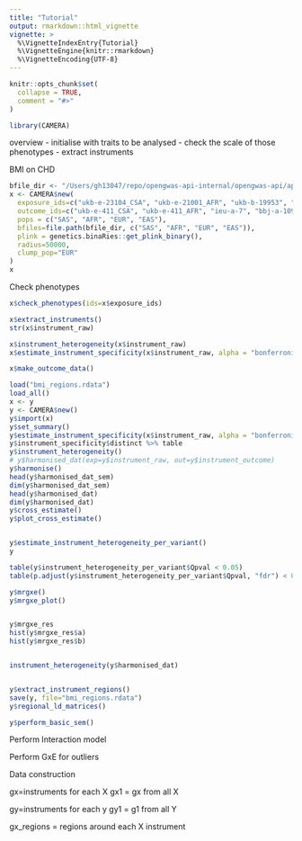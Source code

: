 ```yaml
---
title: "Tutorial"
output: rmarkdown::html_vignette
vignette: >
  %\VignetteIndexEntry{Tutorial}
  %\VignetteEngine{knitr::rmarkdown}
  %\VignetteEncoding{UTF-8}
---
```


```r
knitr::opts_chunk$set(
  collapse = TRUE,
  comment = "#>"
)
```

```r
library(CAMERA)
```


overview
- initialise with traits to be analysed
- check the scale of those phenotypes
- extract instruments

BMI on CHD

```r
bfile_dir <- "/Users/gh13047/repo/opengwas-api-internal/opengwas-api/app/ld_files"
x <- CAMERA$new(
  exposure_ids=c("ukb-e-23104_CSA", "ukb-e-21001_AFR", "ukb-b-19953", "bbj-a-1"), 
  outcome_ids=c("ukb-e-411_CSA", "ukb-e-411_AFR", "ieu-a-7", "bbj-a-109"), 
  pops = c("SAS", "AFR", "EUR", "EAS"),
  bfiles=file.path(bfile_dir, c("SAS", "AFR", "EUR", "EAS")),
  plink = genetics.binaRies::get_plink_binary(), 		
  radius=50000, 
  clump_pop="EUR"
)
x
```

Check phenotypes

```r
x$check_phenotypes(ids=x$exposure_ids)
```

```r
x$extract_instruments()
str(x$instrument_raw)
```


```r
x$instrument_heterogeneity(x$instrument_raw)
x$estimate_instrument_specificity(x$instrument_raw, alpha = "bonferroni")
```


```r
x$make_outcome_data()
```

```r
load("bmi_regions.rdata")
load_all()
x <- y
y <- CAMERA$new()
y$import(x)
y$set_summary()
y$estimate_instrument_specificity(x$instrument_raw, alpha = "bonferroni") %>% as.data.frame
y$instrument_specificity$distinct %>% table
y$instrument_heterogeneity()
# y$harmonised_dat(exp=y$instrument_raw, out=y$instrument_outcome)
y$harmonise()
head(y$harmonised_dat_sem)
dim(y$harmonised_dat_sem)
head(y$harmonised_dat)
dim(y$harmonised_dat)
y$cross_estimate()
y$plot_cross_estimate()


y$estimate_instrument_heterogeneity_per_variant()
y

table(y$instrument_heterogeneity_per_variant$Qpval < 0.05)
table(p.adjust(y$instrument_heterogeneity_per_variant$Qpval, "fdr") < 0.05)

y$mrgxe()
y$mrgxe_plot()


y$mrgxe_res
hist(y$mrgxe_res$a)
hist(y$mrgxe_res$b)


instrument_heterogeneity(y$harmonised_dat)



```

```r
y$extract_instrument_regions()
save(y, file="bmi_regions.rdata")
y$regional_ld_matrices()
```

```r
y$perform_basic_sem()
```


Perform Interaction model

Perform GxE for outliers


Data construction

gx=instruments for each X
gx1 = gx from all X

gy=instruments for each y
gy1 = g1 from all Y

gx_regions = regions around each X instrument





```r

```


```r

```
